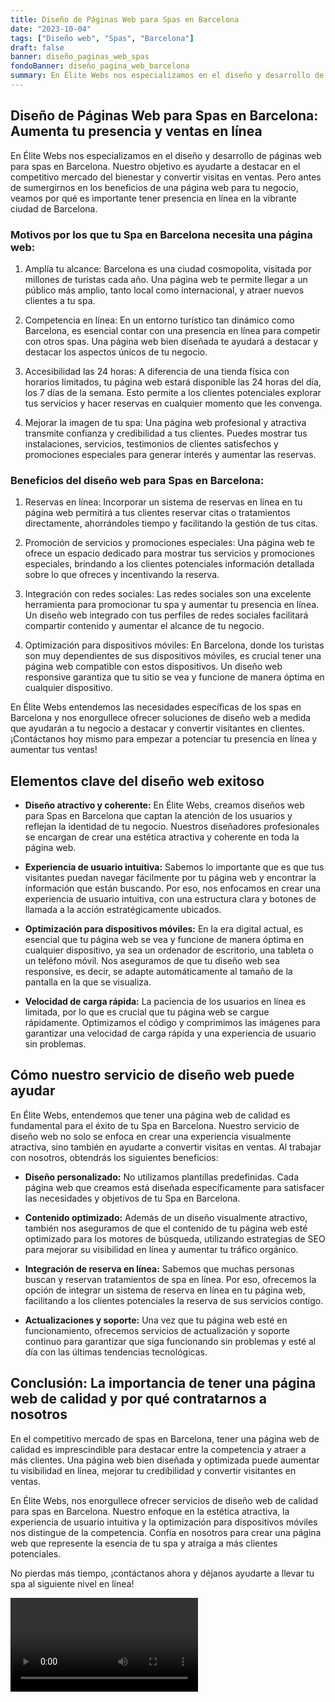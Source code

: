 ```yaml
---
title: Diseño de Páginas Web para Spas en Barcelona
date: "2023-10-04"
tags: ["Diseño web", "Spas", "Barcelona"]
draft: false
banner: diseño_paginas_web_spas
fondoBanner: diseño_pagina_web_barcelona
summary: En Élite Webs nos especializamos en el diseño y desarrollo de páginas web para spas en Barcelona. Nuestro objetivo es ayudarte a destacar en el competitivo mercado del bienestar y convertir visitas en ventas. Pero antes de sumergirnos en los beneficios de una página web para tu negocio, veamos por qué es importante tener presencia en línea en la vibrante ciudad de Barcelona.
---
```



## Diseño de Páginas Web para Spas en Barcelona: Aumenta tu presencia y ventas en línea

En Élite Webs nos especializamos en el diseño y desarrollo de páginas web para spas en Barcelona. Nuestro objetivo es ayudarte a destacar en el competitivo mercado del bienestar y convertir visitas en ventas. Pero antes de sumergirnos en los beneficios de una página web para tu negocio, veamos por qué es importante tener presencia en línea en la vibrante ciudad de Barcelona.

### Motivos por los que tu Spa en Barcelona necesita una página web:

1. Amplía tu alcance: Barcelona es una ciudad cosmopolita, visitada por millones de turistas cada año. Una página web te permite llegar a un público más amplio, tanto local como internacional, y atraer nuevos clientes a tu spa.

2. Competencia en línea: En un entorno turístico tan dinámico como Barcelona, es esencial contar con una presencia en línea para competir con otros spas. Una página web bien diseñada te ayudará a destacar y destacar los aspectos únicos de tu negocio.

3. Accesibilidad las 24 horas: A diferencia de una tienda física con horarios limitados, tu página web estará disponible las 24 horas del día, los 7 días de la semana. Esto permite a los clientes potenciales explorar tus servicios y hacer reservas en cualquier momento que les convenga.

4. Mejorar la imagen de tu spa: Una página web profesional y atractiva transmite confianza y credibilidad a tus clientes. Puedes mostrar tus instalaciones, servicios, testimonios de clientes satisfechos y promociones especiales para generar interés y aumentar las reservas.

### Beneficios del diseño web para Spas en Barcelona:

1. Reservas en línea: Incorporar un sistema de reservas en línea en tu página web permitirá a tus clientes reservar citas o tratamientos directamente, ahorrándoles tiempo y facilitando la gestión de tus citas.

2. Promoción de servicios y promociones especiales: Una página web te ofrece un espacio dedicado para mostrar tus servicios y promociones especiales, brindando a los clientes potenciales información detallada sobre lo que ofreces y incentivando la reserva.

3. Integración con redes sociales: Las redes sociales son una excelente herramienta para promocionar tu spa y aumentar tu presencia en línea. Un diseño web integrado con tus perfiles de redes sociales facilitará compartir contenido y aumentar el alcance de tu negocio.

4. Optimización para dispositivos móviles: En Barcelona, donde los turistas son muy dependientes de sus dispositivos móviles, es crucial tener una página web compatible con estos dispositivos. Un diseño web responsive garantiza que tu sitio se vea y funcione de manera óptima en cualquier dispositivo.

En Élite Webs entendemos las necesidades específicas de los spas en Barcelona y nos enorgullece ofrecer soluciones de diseño web a medida que ayudarán a tu negocio a destacar y convertir visitantes en clientes. ¡Contáctanos hoy mismo para empezar a potenciar tu presencia en línea y aumentar tus ventas!

<GifSeo />

<Cta />

## Elementos clave del diseño web exitoso

- **Diseño atractivo y coherente:** En Élite Webs, creamos diseños web para Spas en Barcelona que captan la atención de los usuarios y reflejan la identidad de tu negocio. Nuestros diseñadores profesionales se encargan de crear una estética atractiva y coherente en toda la página web.

- **Experiencia de usuario intuitiva:** Sabemos lo importante que es que tus visitantes puedan navegar fácilmente por tu página web y encontrar la información que están buscando. Por eso, nos enfocamos en crear una experiencia de usuario intuitiva, con una estructura clara y botones de llamada a la acción estratégicamente ubicados.

- **Optimización para dispositivos móviles:** En la era digital actual, es esencial que tu página web se vea y funcione de manera óptima en cualquier dispositivo, ya sea un ordenador de escritorio, una tableta o un teléfono móvil. Nos aseguramos de que tu diseño web sea responsive, es decir, se adapte automáticamente al tamaño de la pantalla en la que se visualiza.

- **Velocidad de carga rápida:** La paciencia de los usuarios en línea es limitada, por lo que es crucial que tu página web se cargue rápidamente. Optimizamos el código y comprimimos las imágenes para garantizar una velocidad de carga rápida y una experiencia de usuario sin problemas.

## Cómo nuestro servicio de diseño web puede ayudar

En Élite Webs, entendemos que tener una página web de calidad es fundamental para el éxito de tu Spa en Barcelona. Nuestro servicio de diseño web no solo se enfoca en crear una experiencia visualmente atractiva, sino también en ayudarte a convertir visitas en ventas. Al trabajar con nosotros, obtendrás los siguientes beneficios:

- **Diseño personalizado:** No utilizamos plantillas predefinidas. Cada página web que creamos está diseñada específicamente para satisfacer las necesidades y objetivos de tu Spa en Barcelona.

- **Contenido optimizado:** Además de un diseño visualmente atractivo, también nos aseguramos de que el contenido de tu página web esté optimizado para los motores de búsqueda, utilizando estrategias de SEO para mejorar su visibilidad en línea y aumentar tu tráfico orgánico.

- **Integración de reserva en línea:** Sabemos que muchas personas buscan y reservan tratamientos de spa en línea. Por eso, ofrecemos la opción de integrar un sistema de reserva en línea en tu página web, facilitando a los clientes potenciales la reserva de sus servicios contigo.

- **Actualizaciones y soporte:** Una vez que tu página web esté en funcionamiento, ofrecemos servicios de actualización y soporte continuo para garantizar que siga funcionando sin problemas y esté al día con las últimas tendencias tecnológicas.

## Conclusión: La importancia de tener una página web de calidad y por qué contratarnos a nosotros

En el competitivo mercado de spas en Barcelona, tener una página web de calidad es imprescindible para destacar entre la competencia y atraer a más clientes. Una página web bien diseñada y optimizada puede aumentar tu visibilidad en línea, mejorar tu credibilidad y convertir visitantes en ventas.

En Élite Webs, nos enorgullece ofrecer servicios de diseño web de calidad para spas en Barcelona. Nuestro enfoque en la estética atractiva, la experiencia de usuario intuitiva y la optimización para dispositivos móviles nos distingue de la competencia. Confía en nosotros para crear una página web que represente la esencia de tu spa y atraiga a más clientes potenciales.

No pierdas más tiempo, ¡contáctanos ahora y déjanos ayudarte a llevar tu spa al siguiente nivel en línea!

<Video />

<CtaBot job="Spas" city="Barcelona" />

<Gmaps query="Barcelona+españa+maps" />
